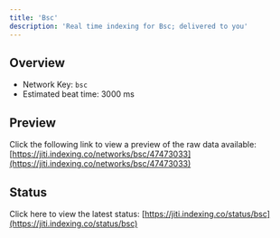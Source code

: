 ```yaml
---
title: 'Bsc'
description: 'Real time indexing for Bsc; delivered to you'
---
```


## Overview
- Network Key: `bsc`
- Estimated beat time: 3000 ms

## Preview
Click the following link to view a preview of the raw data available: [https://jiti.indexing.co/networks/bsc/47473033](https://jiti.indexing.co/networks/bsc/47473033)

## Status
Click here to view the latest status: [https://jiti.indexing.co/status/bsc](https://jiti.indexing.co/status/bsc)
